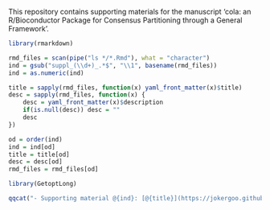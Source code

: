 
This repository contains supporting materials for the manuscript 'cola: an R/Bioconductor Package for Consensus Partitioning through a General Framework'.

```r
library(rmarkdown)

rmd_files = scan(pipe("ls */*.Rmd"), what = "character")
ind = gsub("suppl_(\\d+)_.*$", "\\1", basename(rmd_files))
ind = as.numeric(ind)

title = sapply(rmd_files, function(x) yaml_front_matter(x)$title)
desc = sapply(rmd_files, function(x) {
	desc = yaml_front_matter(x)$description
	if(is.null(desc)) desc = ""
	desc
})

od = order(ind)
ind = ind[od]
title = title[od]
desc = desc[od]
rmd_files = rmd_files[od]

library(GetoptLong)

qqcat("- Supporting material @{ind}: [@{title}](https://jokergoo.github.io/cola_supplementary/@{gsub('Rmd$', 'html', rmd_files)})\n")
```
